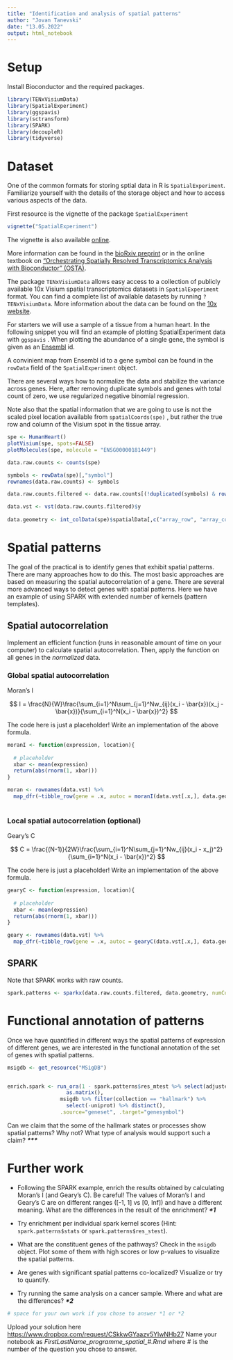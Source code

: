 ```yaml
---
title: "Identification and analysis of spatial patterns"
author: "Jovan Tanevski"
date: "13.05.2022"
output: html_notebook
---
```


# Setup

Install Bioconductor and the required packages.

```r
library(TENxVisiumData)
library(SpatialExperiment)
library(ggspavis)
library(sctransform)
library(SPARK)
library(decoupleR)
library(tidyverse)
```

# Dataset

One of the common formats for storing sptial data in R is `SpatialExperiment`. Familiarize yourself with the details of the storage object and how to access various aspects of the data.

First resource is the vignette of the package `SpatialExperiment`

```r
vignette("SpatialExperiment")
```

The vignette is also available [online](https://bioconductor.org/packages/release/bioc/vignettes/SpatialExperiment/inst/doc/SpatialExperiment.html).

More information can be found in the [bioRxiv preprint](https://www.biorxiv.org/content/10.1101/2021.01.27.428431v3) or in the online textbook on ["Orchestrating Spatially Resolved Transcriptomics Analysis with Bioconductor" (OSTA)](https://lmweber.org/OSTA-book/).

The package `TENxVisiumData` allows easy access to a collection of publicly available 10x Visium spatial transcriptomics datasets in `SpatialExperiment` format. You can find a complete list of available datasets by running `?TENxVisiumData`. More information about the data can be found on the [10x website](https://www.10xgenomics.com/resources/datasets).

For starters we will use a sample of a tissue from a human heart. In the following snippet you will find an example of plotting SpatialExperiment data with `ggspavis` . When plotting the abundance of a single gene, the symbol is given as an [Ensembl](www.ensembl.org) id.

A convinient map from Ensembl id to a gene symbol can be found in the `rowData` field of the `SpatialExperiment` object.

There are several ways how to normalize the data and stabilize the variance across genes. Here, after removing duplicate symbols and genes with total count of zero, we use regularized negative binomial regression.

Note also that the spatial information that we are going to use is not the scaled pixel location available from `spatialCoords(spe)` , but rather the true row and column of the Visium spot in the tissue array.

```r

spe <- HumanHeart()
plotVisium(spe, spots=FALSE)
plotMolecules(spe, molecule = "ENSG00000181449")

data.raw.counts <- counts(spe)

symbols <- rowData(spe)[,"symbol"]
rownames(data.raw.counts) <- symbols

data.raw.counts.filtered <- data.raw.counts[(!duplicated(symbols) & rowSums(data.raw.counts) != 0), ]

data.vst <- vst(data.raw.counts.filtered)$y
  
data.geometry <- int_colData(spe)$spatialData[,c("array_row", "array_col")]


```

# Spatial patterns

The goal of the practical is to identify genes that exhibit spatial patterns. There are many approaches how to do this. The most basic approaches are based on measuring the spatial autocorrelation of a gene. There are several more advanced ways to detect genes with spatial patterns. Here we have an example of using SPARK with extended number of kernels (pattern templates).

## Spatial autocorrelation

Implement an efficient function (runs in reasonable amount of time on your computer) to calculate spatial autocorrelation. Then, apply the function on all genes in the *normalized* data.

### Global spatial autocorrelation

Moran's I

$$
I = \frac{N}{W}\frac{\sum_{i=1}^N\sum_{j=1}^Nw_{ij}(x_i - \bar{x})(x_j - \bar{x})}{\sum_{i=1}^N(x_i - \bar{x})^2}
$$

The code here is just a placeholder! Write an implementation of the above formula.

```r
moranI <- function(expression, location){
  
  # placeholder
  xbar <- mean(expression)
  return(abs(rnorm(1, xbar)))
}

moran <- rownames(data.vst) %>% 
  map_dfr(~tibble_row(gene = .x, autoc = moranI(data.vst[.x,], data.geometry)))
  

```

### Local spatial autocorrelation (optional)

Geary's C

$$
C = \frac{(N-1)}{2W}\frac{\sum_{i=1}^N\sum_{j=1}^Nw_{ij}(x_i - x_j)^2}{\sum_{i=1}^N(x_i - \bar{x})^2}
$$

The code here is just a placeholder! Write an implementation of the above formula.

```r
gearyC <- function(expression, location){
  
  # placeholder
  xbar <- mean(expression)
  return(abs(rnorm(1, xbar)))
}

geary <- rownames(data.vst) %>% 
  map_dfr(~tibble_row(gene = .x, autoc = gearyC(data.vst[.x,], data.geometry)))

```

## SPARK

Note that SPARK works with raw counts.

```r
spark.patterns <- sparkx(data.raw.counts.filtered, data.geometry, numCores = 4)
```

# Functional annotation of patterns

Once we have quantified in different ways the spatial patterns of expression of different genes, we are interested in the functional annotation of the set of genes with spatial patterns.

```r
msigdb <- get_resource("MSigDB")


enrich.spark <- run_ora(1 - spark.patterns$res_mtest %>% select(adjustedPval) %>% 
                   as.matrix(), 
                 msigdb %>% filter(collection == "hallmark") %>% 
                   select(-uniprot) %>% distinct(), 
                 .source="geneset", .target="genesymbol")

```

Can we claim that the some of the hallmark states or processes show spatial patterns? Why not? What type of analysis would support such a claim? ***\*\*\****

# Further work

-   Following the SPARK example, enrich the results obtained by calculating Moran's I (and Geary's C). Be careful! The values of Moran's I and Geary's C are on different ranges ([-1, 1] vs [0, Inf]) and have a different meaning. What are the differences in the result of the enrichment? ***\*1***

-   Try enrichment per individual spark kernel scores (Hint: `spark.patterns$stats` or `spark.patterns$res_stest`).

-   What are the constituent genes of the pathways? Check in the `msigdb` object. Plot some of them with high scores or low p-values to visualize the spatial patterns.

-   Are genes with significant spatial patterns co-localized? Visualize or try to quantify.

-   Try running the same analysis on a cancer sample. Where and what are the differences? ***\*2***

```r
# space for your own work if you chose to answer *1 or *2
```

Upload your solution here <https://www.dropbox.com/request/CSkkwGYaazv5YlwNHb27> Name your notebook as *FirstLastName_programme_spatial\_#.Rmd* where \# is the number of the question you chose to answer.
